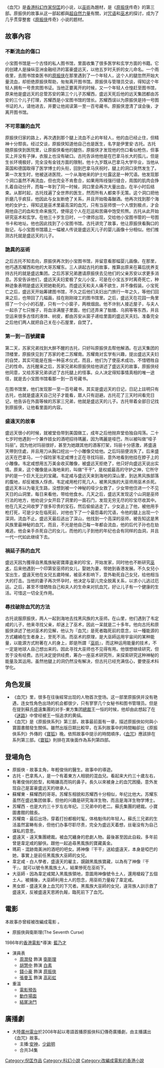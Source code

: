 {{Multiple issues|
{{Long plot|time=2020-08-28T10:49:11+00:00}}
{{Notability Unreferenced|time=2020-08-28T10:49:11+00:00}}
{{Unreferenced|time=2020-08-28T10:49:11+00:00}}
}}
《血咒》是[[香港|香港]][[科幻|科幻]][[作家|作家]][[倪匡|倪匡]]的小说，以[[巫術|巫術]]為題材，是《[[原振侠|原振侠]]传奇》的第三部。原振侠的故事从这一部起都與[[超自然力量|超自然力量]]有關，对[[咒语|咒语]]和[[巫术|巫术]]的探讨，成为了几乎贯穿整套《[[原振侠|原振侠]]传奇》小说的题材。

==故事內容==


===不斷流血的傷口===
小宝图书馆是一个古怪的私人图书馆，里面收集了很多医学和玄学方面的书籍。它的创建人是操纵亚洲金融经济的富豪盛远天，以他五岁时夭折的女儿命名。一个雨夜里，去图书馆查医书的[[原振侠|原振侠]]在那里遇到了一个年轻人，这个人的腿忽然开始大量流血，却拒绝原振侠帮助，匆匆离开图书馆。原振侠与管理员交谈，得知这个年轻人拥有一号贵宾图书证。当他正要离开的时候，又一个年轻人仓惶赶至图书馆，原来他是盛远天的总管苏安的第三个儿子苏耀西，盛远天死后他的远天集团都由苏安的三个儿子打理，苏耀西是小宝图书馆的馆长。苏耀西误以为原振侠是持一号图书证的人，请他进去，并要让他阅读第一至一百号藏书。原振侠澄清了误会後，才离开图书馆。

===不可思議的血咒===
原振侠归家的路上，再次遇到那个腿上流血不止的年轻人，他的血已经止住，但精神十分颓丧。经过交谈，原振侠知道他自己也是医生，名字是伊里安·古托。古托随原振侠到医院里，让原振侠看他的腿伤，原振侠才发现他的伤口看似枪伤，但事实上并没有子弹，衣服上也没有破口。古托告诉他他是在巴拿马长大的孤儿，但是生长环境极好，完全没有金钱方面的限制，他十九岁既从巴拿马大学毕业，当他从英国和德国取得了医学博士的头衔，回到巴拿马庆祝时，腿上的洞口突然发生了。第一次发生时，他被送进医院，一个从海地来的护士吐露这是一种咒语。他发现那个洞口虽然不再流血，但也完全不肯愈合，如果用阵线强行缝合，周围的肌肉会挣扎着自动分开，而每一年到了同一时候，洞口里会再次大量出血，在半小时后结束。从那时起，古托找遍了全世界的医生，然而所有人都束手无策。这个洞口把他折磨几乎疯狂，他因此与女友断绝了关系，并且开始吸毒酗酒。他再次找到那个海地的女护士，得知这是巫术里最高深的血咒，只有当巫师恨一个人恨到极点，才会用他自己的血和生命来施咒，使得这个人在厄运和苦痛中饱受煎熬。古托从此开始研究巫术和玄学。在他三十岁生日时，一个律师出现，交给他小宝图书管的一号图书卡和地址。他也因此找到了小宝图书馆。古托讲完了故事，他让原振侠看胸口的胎记，与小宝图书馆牆上一幅被人传说是盛远天儿子的婴儿画像十分相似。他们推测古托就是盛远天的儿子。
===詭異的巫術===
之后古托不知去向，原振侠再次到小宝图书馆，并留意看那幅婴儿画像。在那里，他巧遇苏耀西和他的大哥苏耀东。三人讲起古托的故事，推算出原来在幕后抚养支持古托的就是盛远集团。之后苏家兄弟邀请原振侠去见他们的父亲苏安以求更多消息。苏安告诉他们，盛远天夫妇爱极了女儿小宝，可是在小宝五岁时离奇死亡，种种迹象表明是盛远天把她勒死的。而盛远天和夫人痛不欲生，并不像假装。小宝死亡之后，盛远天开始筹建图书馆，不久之后他们夫妇出门旅行一年之久，等他们回来之后，也带回了几幅画，挂在刚刚竣工的图书馆里。之后，盛远天在花园一角里搭了一个小小的石屋，只有一个小窗子，两根烟囱。他不许别人接近屋子，与夫人一起杀了七只猴子，将血涂满屋子里面，他们还弄来了骷髅、乌鸦等等东西，并且空运来很多古怪的液体、树皮，都由苏安从窗子递给里面的盛远天夫妇。准备完全之后他们两人就把自己关在小石屋里，自焚了。
===第一到一百號藏書===
第二天，苏家兄弟找到大醉不醒的古托，只好叫原振侠去帮他解酒。在远天集团的顶楼里，原振侠见到了苏家的老二苏耀南。苏耀南对玄学有兴趣，提出盛远天夫妇的自焚，其实可能是在施一种巫术仪式，而且，他们为了使巫术成功，不惜牺牲自己的性命。古托醒来之后，苏家兄弟和原振侠给他讲述了盛远天的故事，原振侠经他同意，又给苏家兄弟讲述了古托腿上的怪事。众人决定得知事情真相的唯一途径，就是去小宝图书馆看那一到一百号藏书。

在图书馆里，他们发现那一至一百号藏书，其实是盛远天的日记，日記上註明只有古托，也就是盛遠天自己兒子才能看，眾人只有迴避。古托花了三天时间看完日记，他告诉在外面等候的苏家三兄弟，他就是盛远天的儿子。古托带着全部日记找到原振侠，让他看里面的内容。

===盛遠天的故事===
盛远天很小的时候，就被堂伯带到美国做工，成年之后他抛弃堂伯独自闯荡。二十七岁时他遇到一个兼作妓女的酒吧招待瑪麗，因为瑪麗是哑巴，所以被叫做“哑子玛丽”。因为他对玛丽很好，甚至为她跟其他的酒客打架，玛丽十分感激，將盛遠天帶到住處，并且用刀从胸口挖出一个小雕像交给他。之后玛丽便消失了。后来盛远天在巴拿马，一个探险家韦定咸博士正在寻找玛丽，意外地看到他挂在脖子上的小雕像。韦定咸想用五万美金收买雕像，被盛远天拒绝了，他只好向盛远天说出实情。原来，这个雕像是从海地来的，叫做“干干”，是权威最高的守护之神，它所守护的是一个巨大无比的宝藏。韦定咸与盛远天来到海地的深山里，到达黑风族部落的腹地，却反被族人俘虏。韦定咸用枪打死几人，被黑风族的大巫师用巫术杀死。盛远天本以为毫无生路，没想到被一个神秘的哑少女救了，少女带他住进一个不见天日的山洞里，每日来看他，带给他食水。几天之后，盛远天发现这个山洞是巫师行法的地方，他劝说少女开启了洞里的一面石门，发现无穷无尽的珍宝尽收其中。他在几天之间收罗了很多珍贵的宝石，然后偷偷逃走了。少女追上了他，被他用手枪打死，可是少女在临死前，对他也下了一个最怨毒的咒语，令他的腿上出现一个深洞，流血不止。盛远天最后逃出了深山，他找到一个高深的巫师，被告知这是黑风族里最神秘的血咒，而且，不光是他自己每一年都会流血，他的后代子孙也在劫难逃，他会亲手杀死自己的女儿，而他的儿子到他的年纪也会有同样的血洞，并且一代一代如此继续下去。
===禍延子孫的血咒===
盛远天因为獲得自黑風族秘密寶庫盗来的珍宝，开始发家，同时他也不断研究[[巫术|巫术]]，后来他遇到一个印第安巫师的女儿，娶她为妻，带她到香港发展。不久女兒小宝出生，盛遠天他在女兒五歲時候，被巫术影响下，意外勒死自己女兒，给他相当大的打击。当他的妻子再次怀孕时，他决定与婴儿完全脱离关系，以求小儿逃过厄运。之后，甚至不惜牺牲自己和夫人的生命来对抗血咒，好让儿子有一个健康的生活。可惜这一切全无作用。

===尋找破除血咒的方法===
古托说服原振侠，两人一起到海地去找黑风族的大巫师。在山里，他们遇到了韦定咸的儿子，他来寻找父亲，却迷上了巫术，因此一呆就是二十多年。他向古托和原振侠讲述了他对巫术的见解，他认为『血咒』是死者臨死前的意念，以一種能源的方式纏繞在生者身上，至死不消。而巫术的原理，是大巫師运用宇宙间的某种能量，以能源方式附著在人的身上，即是所謂『[[巫術|巫術]]』，而这种运用能量的技术，不一定是地球人自己想出来的。因此寻找大巫师也不见得有用。他很想继续研究，但苦于没有经费。古托决定提供经费，筹办一座巫术研究所，来探索研究这种神秘的能量及其运用。虽然他腿上的洞仍然没有解决，但古托已经充满信心，要使巫术科学化。

==角色发展==
*《血咒》里，很多在往後經常出现的人物首次登场。这一部里原振侠并没有艳遇，连女性角色出场的机会都很少，只有寥寥几个女秘书和图书管理员。但是在提到蘇氏盛遠集團的对手-東方集团[[總裁|總裁]]王一恒的时候，他却由此想起了在《[[迷路|迷路]]》中曾经被王一恒追求的黄绢。
*《血咒》是《原振俠系列》第三部，故事最前面有一章，描述原振俠如何與小寶圖書館發生關係。雖然出版日期比較早，在系列故事中的時間軸卻比《原振俠系列》外傳的《[[寶狐|寶狐]]》晚。依照故事中提示的時間順序，《[[血咒|血咒]]》應該排在系列第三部。《[[寶狐|寶狐]]》則排在其後面作為系列第四部。

==登場角色==

*原振俠 - 故事主角，年輕俊俏的醫生。故事中的導遊。
*古托 - 巴拿馬人，是一个有着東方人相貌的混血兒。看起来大约三十歲左右，有著俊俏的脸型，和略嫌高而钩的鼻子。長久以來被身上的血咒困擾。意外发现自己是富豪盛远天的继承人。
*蘇耀東 - 蘇耀西的哥哥。苏耀东相貌和苏耀西十分相似，年纪比他大。苏耀东虽然在盛远集团做事，但他的兴趣是研究海洋生物，而且是海洋生物学博士。
*苏耀西 - 也是大约三十岁左右年纪。三兄弟中的老二。蘇氏集團的總裁。小寶圖書館的館長。
*苏耀南 - 最后出场，穿着打扮都极时髦，体格魁伟的年轻人。蘇氏三兄弟的生活虽然富畴有余，但他们办事尽职尽责，完全为盛远天着想，丝毫没有为自己谋私的意思。
*盛遠天 - 遠天集團總裁。被血咒纏身的悲劇人物。最後甚至因此自殺。多年前曾是韋定咸的腳伕。跟他一起追尋黑風族的寶藏黃金。
*瑪莉 - 混跡南美洲的酒吧的吧女。將神像『干干』送給盛遠天，本身是啞巴的她，事實上是前任黑風族大巫師的女兒。
*韋定咸 - 白人學者，盛遠天的雇主，覬覦黑風族寶藏，以為有了神像『干干』，就可以號令黑風族土人，結果慘死在巫術下。
*大巫師 - 因為韋定咸闖入黑風族領地，意圖用神像號令土人，還用槍殺了五個土人。被捕後，大巫師利用土人的怨念，用巫術力量殺了韋定咸。
*黑女郎 - 盛遠天身上血咒的下咒者。黑風族大巫師的女兒，違背族人訓示救了盛遠天，反被盛遠天恩將仇報，臨死前下了血咒。

==電影==
本故事亦曾經被改編成電影 。
*原振俠與衛斯理(The Seventh Curse)
1986年的[[香港電影|香港電影]]*導演: [[藍乃才|藍乃才]]
*演員表
**[[周潤發|周潤發]] 飾演 [[衛斯理|衛斯理]]
**[[胡慧中|胡慧中]] 飾演 [[白素|白素]]
**[[錢小豪|錢小豪]] 飾演 [[原振俠|原振俠]]
**[[張曼玉|張曼玉]]  飾演 [[高彩虹|高彩虹]]
*重溫
**[http://www.youtube.com/watch?v=jjLRY6kH9vQ 電影預告] {{Wayback|url=http://www.youtube.com/watch?v=jjLRY6kH9vQ |date=20201102154352 }}
**[http://www.youtube.com/watch?v=H5D01d_X_40 動作場面] {{Wayback|url=http://www.youtube.com/watch?v=H5D01d_X_40 |date=20160415052137 }}
**[http://www.youtube.com/watch?v=0j-3VmxwNyg 結尾決鬥] {{Wayback|url=http://www.youtube.com/watch?v=0j-3VmxwNyg |date=20160415052138 }}

== 廣播劇 ==
*大陸[[廣州電台|廣州電台]]於2008年起以粵語首播原振俠科幻傳奇廣播劇，由主播講出《血咒》故事。
**主播:[[安神|安神]]，[[少爺明|少爺明]]
**合共34集

[[Category:倪匡作品|Category:倪匡作品]]
[[Category:科幻小說|Category:科幻小說]]
[[Category:改編成電影的香港小說|Category:改編成電影的香港小說]]